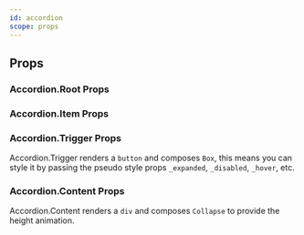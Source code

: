 ```yaml
---
id: accordion
scope: props
---
```


## Props

### Accordion.Root Props

<PropsTable of='AccordionRoot' />

### Accordion.Item Props

<PropsTable of='AccordionItem' />

### Accordion.Trigger Props

Accordion.Trigger renders a `button` and composes `Box`, this means you can
style it by passing the pseudo style props `_expanded`, `_disabled`, `_hover`,
etc.

### Accordion.Content Props

Accordion.Content renders a `div` and composes `Collapse` to provide the height
animation.
